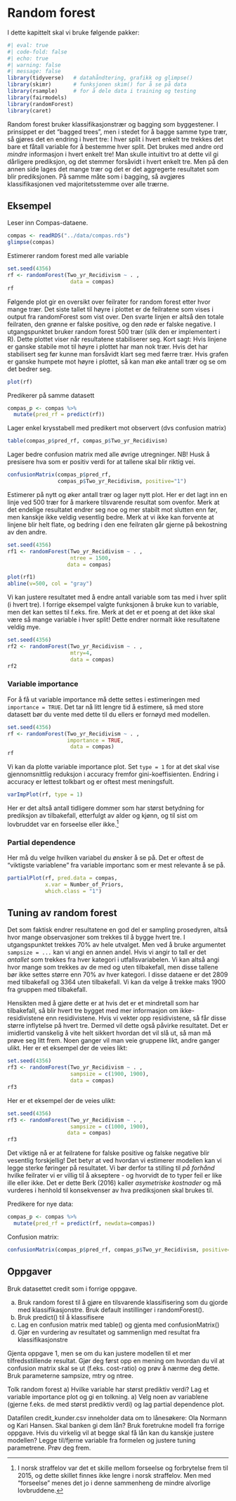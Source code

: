 # Random forest

I dette kapittelt skal vi bruke følgende pakker: 

```r
#| eval: true
#| code-fold: false
#| echo: true
#| warning: false 
#| message: false
library(tidyverse)   # datahåndtering, grafikk og glimpse()
library(skimr)       # funksjonen skim() for å se på data
library(rsample)     # for å dele data i training og testing
library(fairmodels)
library(randomForest)
library(caret)

```


Random forest bruker klassifikasjonstrær og bagging som byggestener. I prinsippet er det "bagged trees", men i stedet for å bagge samme type trær, så gjøres det en endring i hvert tre: I hver split i hvert enkelt tre trekkes det bare et fåtall variable for å bestemme hver split. Det brukes med andre ord *mindre* informasjon i hvert enkelt tre! Man skulle intuitivt tro at dette vil gi dårligere prediksjon, og det stemmer forsåvidt i hvert enkelt tre. Men på den annen side lages det mange trær og det er det aggregerte resultatet som blir prediksjonen. På samme måte som i bagging, så avgjøres klassifikasjonen ved majoritetsstemme over alle trærne. 


## Eksempel

Leser inn Compas-dataene. 

```r
compas <- readRDS("../data/compas.rds")
glimpse(compas)

```


Estimerer random forest med alle variable

```r
set.seed(4356)
rf <- randomForest(Two_yr_Recidivism ~ . , 
                    data = compas)
rf

```

Følgende plot gir en oversikt over feilrater for random forest etter hvor mange trær. Det siste tallet til høyre i plottet er de feilratene som vises i output fra randomForest som vist over. Den svarte linjen er altså den totale feilraten, den grønne er falske positive, og den røde er falske negative. 
I utgangspunktet bruker random forest 500 trær (slik den er implementert i R). Dette plottet viser når resultatene stabiliserer seg. Kort sagt: Hvis linjene er ganske stabile mot til høyre i plottet har man nok trær. Hvis det har stabilisert seg før kunne man forsåvidt klart seg med færre trær. Hvis grafen er ganske humpete mot høyre i plottet, så kan man øke antall trær og se om det bedrer seg. 

```r
plot(rf)
```


Predikerer på samme datasett

```r
compas_p <- compas %>% 
  mutate(pred_rf = predict(rf))
```

Lager enkel krysstabell med predikert mot observert (dvs confusion matrix)


```r
table(compas_p$pred_rf, compas_p$Two_yr_Recidivism) 
```

Lager bedre confusion matrix med alle øvrige utregninger. NB! Husk å presisere hva som er positiv verdi for at tallene skal blir riktig vei. 
```r
confusionMatrix(compas_p$pred_rf,
                compas_p$Two_yr_Recidivism, positive="1")
```


Estimerer på nytt og øker antall trær og lager nytt plot. Her er det lagt inn en linje ved 500 trær for å markere tilsvarende resultat som ovenfor. Merk at det endelige resultatet endrer seg noe og mer stabilt mot slutten enn før, men kanskje ikke veldig vesentlig bedre. Merk at vi ikke kan forvente at linjene blir helt flate, og bedring i den ene feilraten går gjerne på bekostning av den andre.  

```r
set.seed(4356)
rf1 <- randomForest(Two_yr_Recidivism ~ . , 
                    ntree = 1500, 
                   data = compas)

plot(rf1)
abline(v=500, col = "gray")
```


Vi kan justere resultatet med å endre antall variable som tas med i hver split (i hvert tre). I forrige eksempel valgte funksjonen å bruke kun to variable, men det kan settes til f.eks. fire. Merk at det er et poeng at det ikke skal være så mange variable i hver split! Dette endrer normalt ikke resultatene veldig mye. 

```r
set.seed(4356)
rf2 <- randomForest(Two_yr_Recidivism ~ . , 
                    mtry=4,
                    data = compas)
rf2
```


### Variable importance 

For å få ut variable importance må dette settes i estimeringen med `importance = TRUE`. Det tar nå litt lengre tid å estimere, så med store datasett bør du vente med dette til du ellers er fornøyd med modellen. 

```r
set.seed(4356)
rf <- randomForest(Two_yr_Recidivism ~ . , 
                   importance = TRUE, 
                    data = compas)
rf
```

Vi kan da plotte variable importance plot. Set `type = 1` for at det skal vise gjennomsnittlig reduksjon i accuracy fremfor gini-koeffisienten. Endring i accuracy er lettest tolkbart og er oftest mest meningsfult. 

```r
varImpPlot(rf, type = 1)
```
Her er det altså antall tidligere dommer som har størst betydning for prediksjon av tilbakefall, etterfulgt av alder og kjønn, og til sist om lovbruddet var en forseelse eller ikke.^[I norsk straffelov var det et skille mellom forseelse og forbrytelse frem til 2015, og dette skillet finnes ikke lengre i norsk straffelov. Men med "forseelse" menes det jo i denne sammenheng de mindre alvorlige lovbruddene.] 


### Partial dependence 

Her må du velge hvilken variabel du ønsker å se på. Det er oftest de "viktigste variablene" fra variable importanc som er mest relevante å se på. 

```r
partialPlot(rf, pred.data = compas, 
            x.var = Number_of_Priors, 
            which.class = "1")
```





## Tuning av random forest
Det som faktisk endrer resultatene en god del er sampling prosedyren, altså hvor mange observasjoner som trekkes til å bygge hvert tre. I utgangspunktet trekkes 70% av hele utvalget. Men ved å bruke argumentet `sampsize = ...` kan vi angi en annen andel. Hvis vi angir to tall er det *antallet* som trekkes fra hver kategori i utfallsvariabelen. Vi kan altså angi hvor mange som trekkes av de med og uten tilbakefall, men disse tallene bør ikke settes større enn 70% av hver kategori. I disse dataene er det 2809 med tilbakefall og 3364 uten tilbakefall. Vi kan da velge å trekke maks 1900 fra gruppen med tilbakefall. 

Hensikten med å gjøre dette er at hvis det er et mindretall som har tilbakefall, så blir hvert tre bygget med mer informasjon om ikke-residivistene enn residivistene. Hvis vi vekter opp residivistene, så får disse større inflytelse på hvert tre. Dermed vil dette også påvirke resultatet. Det er imidlertid vanskelig å vite helt sikkert hvordan det vil slå ut, så man må prøve seg litt frem. Noen ganger vil man veie gruppene likt, andre ganger ulikt. Her er et eksempel der de veies likt:

```r
set.seed(4356)
rf3 <- randomForest(Two_yr_Recidivism ~ . , 
                    sampsize = c(1900, 1900),
                    data = compas)
rf3

```

Her er et eksempel der de veies ulikt:

```r
set.seed(4356)
rf3 <- randomForest(Two_yr_Recidivism ~ . , 
                    sampsize = c(1000, 1900),
                   data = compas)
rf3

```


Det viktige nå er at feilratene for falske positive og falske negative blir vesentlig forskjellig! Det betyr at ved hvordan vi estimerer modellen kan vi legge sterke føringer på resultatet. Vi bør derfor ta stilling til *på forhånd* hvilke feilrater vi er villig til å akseptere - og hvorvidt de to typer feil er like ille eller ikke. Det er dette Berk (2016) kaller *asymetriske kostnader* og må vurderes i henhold til konsekvenser av hva prediksjonen skal brukes til. 


Predikere for nye data: 

```r
compas_p <- compas %>% 
  mutate(pred_rf = predict(rf, newdata=compas))
```


Confusion matrix: 

```r
confusionMatrix(compas_p$pred_rf, compas_p$Two_yr_Recidivism, positive="1")
```







## Oppgaver
::: {#exr-}
Bruk datasettet credit som i forrige oppgave. 

a) Bruk random forest til å gjøre en tilsvarende klassifisering som du gjorde med 
klassifikasjonstre. Bruk default instillinger i randomForest().
a) Bruk predict() til å klassifisere
a) Lag en confusion matrix med table() og gjenta med confusionMatrix()
a) Gjør en vurdering av resultatet og sammenlign med resultat fra klassifikasjonstre

:::



::: {#exr-}
Gjenta oppgave 1, men se om du kan justere modellen til et mer tilfredsstillende resultat. Gjør deg først opp en mening om hvordan du vil at confusion matrix skal se ut (f.eks. cost-ratio) og prøv å nærme deg dette. Bruk parameterne sampsize, mtry og ntree. 
:::


::: {#exr-}
Tolk random forest
a) Hvilke variable har størst prediktiv verdi? Lag et variable importance plot og gi en tolkning. 
a) Velg noen av variablene (gjerne f.eks. de med størst prediktiv verdi) og lag partial 
dependence plot. 
:::


::: {#exr-}
Datafilen credit_kunder.csv inneholder data om to lånesøkere: Ola Normann og Kari Hansen. 
Skal banken gi dem lån? Bruk foretrukne modell fra forrige oppgave. Hvis du virkelig vil at begge skal få lån kan du kanskje justere modellen? Legge til/fjerne variable fra formelen og justere tuning parametrene. Prøv deg frem.  
:::

